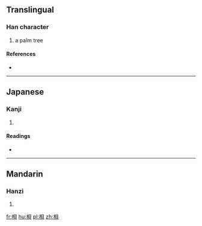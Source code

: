 ==Translingual==

===Han character===
{{Han char|rn=75|rad=木|as=07|sn=11|four=4698<sub>0</sub>|canj=木月山金 (DBUC)}}

# a palm tree

====References====
* {{Han ref|kx=0529.030|dkj=14848|hdz=21213.040|uh=6896|ud=26774|bh=D5CB|bd=54731}}

----

==Japanese==

===Kanji===
{{ja-kanji|grade=|rs=木07}}

# {{defn|lang=ja|sort=木07}}

====Readings====
* {{ja-readings|on=[[はい]] (hai)|kun=[[ばいたら]] (baitara)}}

----

==Mandarin==

===Hanzi===
{{cmn-hanzi|pin=[[bèi]] ([[bei4]])|wg=pei<sup>4</sup>}}

# {{defn|lang=cmn|sort=木07}}

[[fr:梖]]
[[hu:梖]]
[[pl:梖]]
[[zh:梖]]